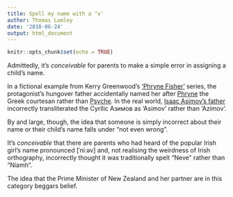 ```yaml
---
title: Spell my name with a ‘v'
author: Thomas Lumley
date: '2018-06-24'
output: html_document
---
```


```r
knitr::opts_chunk$set(echo = TRUE)
```

Admittedly, it's *conceivable* for parents to make a simple error in assigning a child's name.

In a fictional example from Kerry Greenwood's ['Phryne Fisher'](http://phrynefisher.com/) series, the protagonist's hungover father  accidentally named her after [Phryne](https://en.wikipedia.org/wiki/Phryne) the Greek courtesan rather than [Psyche](https://en.wikipedia.org/wiki/Cupid_and_Psyche). In the real world, [Isaac Asimov's father](https://en.wikipedia.org/wiki/Isaac_Asimov#Family_name_etymology) incorrectly transliterated the Cyrllic Азимов as 'Asimov' rather than 'Azimov'.

By and large, though, the idea that someone is simply incorrect about their name or their child's name falls under "not even wrong".

It's *conceivable* that there are parents who had heard of the popular Irish girl's name pronounced [ˈniːəv] and, not realising the weirdness of Irish orthography, incorrectly thought it was traditionally spelt "Neve" rather than "Niamh".  

The idea that the Prime Minister of New Zealand and her partner are in this category beggars belief. 


